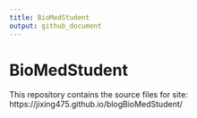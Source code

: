 ```yaml
---
title: BioMedStudent
output: github_document
---
```


<!-- README.md is generated from README.Rmd. Please edit that file -->



# BioMedStudent

This repository contains the source files for site: https://jixing475.github.io/blogBioMedStudent/

